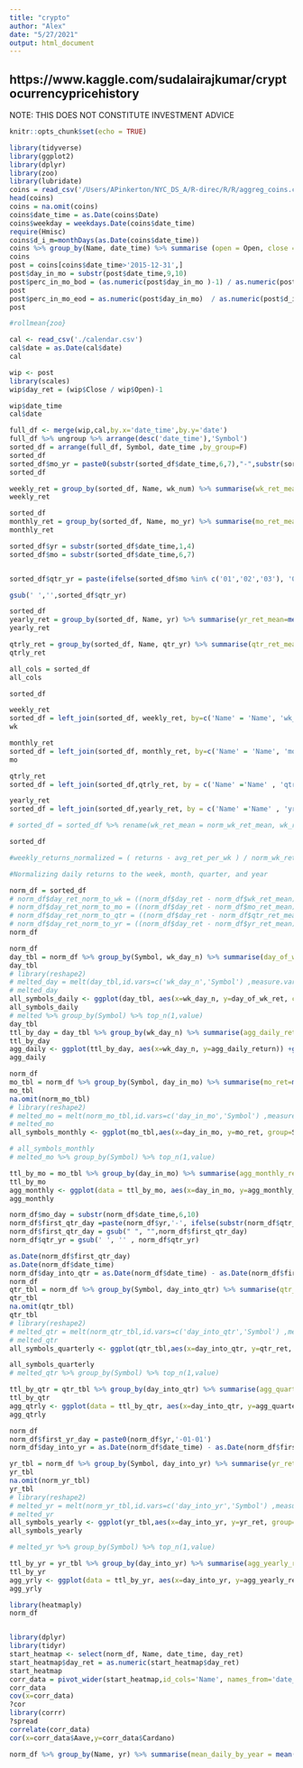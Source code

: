 ```yaml
---
title: "crypto"
author: "Alex"
date: "5/27/2021"
output: html_document
---
```

## https://www.kaggle.com/sudalairajkumar/cryptocurrencypricehistory
NOTE: THIS DOES NOT CONSTITUTE INVESTMENT ADVICE
```r
knitr::opts_chunk$set(echo = TRUE)
```

```r
library(tidyverse)
library(ggplot2)
library(dplyr)
library(zoo)
library(lubridate)
coins = read_csv('/Users/APinkerton/NYC_DS_A/R-direc/R/R/aggreg_coins.csv')
head(coins)
coins = na.omit(coins)
coins$date_time = as.Date(coins$Date)
coins$weekday = weekdays.Date(coins$date_time)
require(Hmisc)
coins$d_i_m=monthDays(as.Date(coins$date_time))
coins %>% group_by(Name, date_time) %>% summarise (open = Open, close = Close)
coins
post = coins[coins$date_time>'2015-12-31',]
post$day_in_mo = substr(post$date_time,9,10)
post$perc_in_mo_bod = (as.numeric(post$day_in_mo )-1) / as.numeric(post$d_i_m )
post
post$perc_in_mo_eod = as.numeric(post$day_in_mo)  / as.numeric(post$d_i_m)
post

#rollmean{zoo}
```
```r
cal <- read_csv('./calendar.csv')
cal$date = as.Date(cal$date)
cal
```



```r
wip <- post
library(scales)
wip$day_ret = (wip$Close / wip$Open)-1

wip$date_time
cal$date

full_df <- merge(wip,cal,by.x='date_time',by.y='date')
full_df %>% ungroup %>% arrange(desc('date_time'),'Symbol')
sorted_df = arrange(full_df, Symbol, date_time ,by_group=F)
sorted_df
sorted_df$mo_yr = paste0(substr(sorted_df$date_time,6,7),"-",substr(sorted_df$date_time,1,4))
sorted_df

weekly_ret = group_by(sorted_df, Name, wk_num) %>% summarise(wk_ret_mean=mean(day_ret),wk_ret_sd=sd(day_ret))
weekly_ret
```

```r
sorted_df
monthly_ret = group_by(sorted_df, Name, mo_yr) %>% summarise(mo_ret_mean=mean(day_ret),mo_ret_sd=sd(day_ret))
monthly_ret

```
```r
sorted_df$yr = substr(sorted_df$date_time,1,4)
sorted_df$mo = substr(sorted_df$date_time,6,7)


sorted_df$qtr_yr = paste(ifelse(sorted_df$mo %in% c('01','02','03'), '01', ifelse(sorted_df$mo %in% c('04','05','06'), '02',ifelse(sorted_df$mo %in% c('07','08','09'), '03','04'))),'-',sorted_df$yr)

gsub(' ','',sorted_df$qtr_yr)

sorted_df
yearly_ret = group_by(sorted_df, Name, yr) %>% summarise(yr_ret_mean=mean(day_ret),yr_ret_sd=sd(day_ret))
yearly_ret

qtrly_ret = group_by(sorted_df, Name, qtr_yr) %>% summarise(qtr_ret_mean=mean(day_ret),qtr_ret_sd=sd(day_ret))
qtrly_ret

```
```r
all_cols = sorted_df
all_cols

sorted_df

weekly_ret
sorted_df = left_join(sorted_df, weekly_ret, by=c('Name' = 'Name', 'wk_num' = 'wk_num'))
wk

monthly_ret
sorted_df = left_join(sorted_df, monthly_ret, by=c('Name' = 'Name', 'mo_yr' = 'mo_yr'))
mo

qtrly_ret
sorted_df = left_join(sorted_df,qtrly_ret, by = c('Name' ='Name' , 'qtr_yr' = 'qtr_yr'))

yearly_ret
sorted_df = left_join(sorted_df,yearly_ret, by = c('Name' ='Name' , 'yr' = 'yr'))

# sorted_df = sorted_df %>% rename(wk_ret_mean = norm_wk_ret_mean, wk_ret_sd = norm_wk_ret_sd, mo_ret_mean = norm_mo_ret_mean, mo_ret_sd = norm_mo_ret_sd, qtr_ret_mean = norm_qtr_ret_mean, qtr_ret_sd = norm_qtr_ret_sd, yr_ret_mean = norm_yr_ret_mean, yr_ret_sd = norm_yr_ret_sd)

sorted_df

#weekly_returns_normalized = ( returns - avg_ret_per_wk ) / norm_wk_ret_sd

```
```r
#Normalizing daily returns to the week, month, quarter, and year

norm_df = sorted_df
# norm_df$day_ret_norm_to_wk = ((norm_df$day_ret - norm_df$wk_ret_mean) / norm_df$wk_ret_sd)
# norm_df$day_ret_norm_to_mo = ((norm_df$day_ret - norm_df$mo_ret_mean) / norm_df$mo_ret_sd)
# norm_df$day_ret_norm_to_qtr = ((norm_df$day_ret - norm_df$qtr_ret_mean) / norm_df$qtr_ret_sd)
# norm_df$day_ret_norm_to_yr = ((norm_df$day_ret - norm_df$yr_ret_mean) / norm_df$yr_ret_sd)
norm_df
```
```r

norm_df
day_tbl = norm_df %>% group_by(Symbol, wk_day_n) %>% summarise(day_of_wk_ret =mean(day_ret))
day_tbl
# library(reshape2)
# melted_day = melt(day_tbl,id.vars=c('wk_day_n','Symbol') ,measure.vars='day_of_wk_ret')
# melted_day
all_symbols_daily <- ggplot(day_tbl, aes(x=wk_day_n, y=day_of_wk_ret, col=Symbol)) + geom_line()
all_symbols_daily
# melted %>% group_by(Symbol) %>% top_n(1,value)
day_tbl
ttl_by_day = day_tbl %>% group_by(wk_day_n) %>% summarise(agg_daily_return = mean(day_of_wk_ret, na.rm=T))
ttl_by_day
agg_daily <- ggplot(ttl_by_day, aes(x=wk_day_n, y=agg_daily_return)) +geom_line()
agg_daily

```


```r
norm_df
mo_tbl = norm_df %>% group_by(Symbol, day_in_mo) %>% summarise(mo_ret=mean(day_ret))
mo_tbl
na.omit(norm_mo_tbl)
# library(reshape2)
# melted_mo = melt(norm_mo_tbl,id.vars=c('day_in_mo','Symbol') ,measure.vars='norm_mo')
# melted_mo
all_symbols_monthly <- ggplot(mo_tbl,aes(x=day_in_mo, y=mo_ret, group=Symbol)) + geom_line(aes(colour=Symbol))

# all_symbols_monthly
# melted_mo %>% group_by(Symbol) %>% top_n(1,value)

ttl_by_mo = mo_tbl %>% group_by(day_in_mo) %>% summarise(agg_monthly_return = mean(mo_ret, na.rm=T))
ttl_by_mo
agg_monthly <- ggplot(data = ttl_by_mo, aes(x=day_in_mo, y=agg_monthly_return)) +geom_line(aes(group = 1))
agg_monthly

```
```r
norm_df$mo_day = substr(norm_df$date_time,6,10)
norm_df$first_qtr_day =paste(norm_df$yr,'-', ifelse(substr(norm_df$qtr_yr,1,2)=='01','01-01',ifelse(substr(norm_df$qtr_yr,1,2)=='02','04-01',ifelse(substr(norm_df$qtr_yr,1,2)=='03','07-01','10-01'))))
norm_df$first_qtr_day = gsub(" ", "",norm_df$first_qtr_day)
norm_df$qtr_yr = gsub(' ', '' , norm_df$qtr_yr)

as.Date(norm_df$first_qtr_day)
as.Date(norm_df$date_time)
norm_df$day_into_qtr = as.Date(norm_df$date_time) - as.Date(norm_df$first_qtr_day) +1
norm_df
qtr_tbl = norm_df %>% group_by(Symbol, day_into_qtr) %>% summarise(qtr_ret=mean(day_ret))
qtr_tbl
na.omit(qtr_tbl)
qtr_tbl
# library(reshape2)
# melted_qtr = melt(norm_qtr_tbl,id.vars=c('day_into_qtr','Symbol') ,measure.vars='norm_qtr')
# melted_qtr
all_symbols_quarterly <- ggplot(qtr_tbl,aes(x=day_into_qtr, y=qtr_ret, group=Symbol)) + geom_line(aes(colour=Symbol))

all_symbols_quarterly
# melted_qtr %>% group_by(Symbol) %>% top_n(1,value)

ttl_by_qtr = qtr_tbl %>% group_by(day_into_qtr) %>% summarise(agg_quarterly_return = mean(qtr_ret, na.rm=T))
ttl_by_qtr
agg_qtrly <- ggplot(data = ttl_by_qtr, aes(x=day_into_qtr, y=agg_quarterly_return)) +geom_line(aes(group = 1))
agg_qtrly

```

```r
norm_df
norm_df$first_yr_day = paste0(norm_df$yr,'-01-01')
norm_df$day_into_yr = as.Date(norm_df$date_time) - as.Date(norm_df$first_yr_day) +1

yr_tbl = norm_df %>% group_by(Symbol, day_into_yr) %>% summarise(yr_ret=mean(day_ret))
yr_tbl
na.omit(norm_yr_tbl)
yr_tbl
# library(reshape2)
# melted_yr = melt(norm_yr_tbl,id.vars=c('day_into_yr','Symbol') ,measure.vars='norm_yr')
# melted_yr
all_symbols_yearly <- ggplot(yr_tbl,aes(x=day_into_yr, y=yr_ret, group=Symbol)) + geom_line(aes(colour=Symbol))
all_symbols_yearly

# melted_yr %>% group_by(Symbol) %>% top_n(1,value)

ttl_by_yr = yr_tbl %>% group_by(day_into_yr) %>% summarise(agg_yearly_return = mean(yr_ret, na.rm=T))
ttl_by_yr
agg_yrly <- ggplot(data = ttl_by_yr, aes(x=day_into_yr, y=agg_yearly_return)) +geom_line(aes(group = 1))
agg_yrly

```
```r
library(heatmaply)
norm_df


library(dplyr)
library(tidyr)
start_heatmap <- select(norm_df, Name, date_time, day_ret)
start_heatmap$day_ret = as.numeric(start_heatmap$day_ret)
start_heatmap
corr_data = pivot_wider(start_heatmap,id_cols='Name', names_from='date_time', values_from='day_ret')
corr_data
cov(x=corr_data)
?cor
library(corrr)
?spread
correlate(corr_data)
cor(x=corr_data$Aave,y=corr_data$Cardano)

norm_df %>% group_by(Name, yr) %>% summarise(mean_daily_by_year = mean(yr_ret_mean))

```
